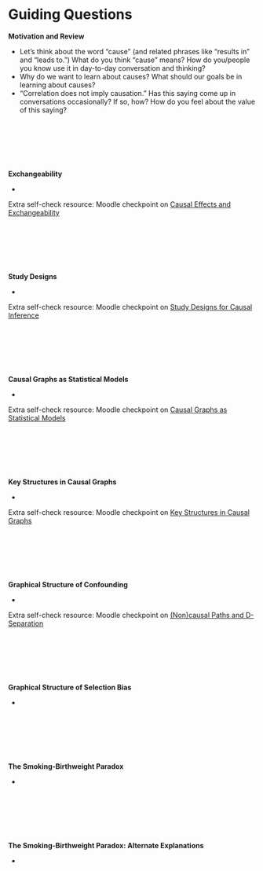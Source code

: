# Guiding Questions {-}

**Motivation and Review** <a id="gq-motivation-review"></a>

- Let's think about the word "cause" (and related phrases like "results in" and "leads to.") What do you think "cause" means? How do you/people you know use it in day-to-day conversation and thinking?
- Why do we want to learn about causes? What should our goals be in learning about causes?
- "Correlation does not imply causation." Has this saying come up in conversations occasionally? If so, how? How do you feel about the value of this saying?

<br><br><br><br><br>

**Exchangeability** <a id="gq-exchangeability"></a>

- 

Extra self-check resource: Moodle checkpoint on [Causal Effects and Exchangeability](https://moodle.macalester.edu/mod/quiz/view.php?id=17844)

<br><br><br><br><br>

**Study Designs** <a id="gq-study-designs"></a>

- 

Extra self-check resource: Moodle checkpoint on [Study Designs for Causal Inference](https://moodle.macalester.edu/mod/quiz/view.php?id=17845)

<br><br><br><br><br>

**Causal Graphs as Statistical Models** <a id="gq-causal-graphs-models"></a>

- 

Extra self-check resource: Moodle checkpoint on [Causal Graphs as Statistical Models](https://moodle.macalester.edu/mod/quiz/view.php?id=17846)

<br><br><br><br><br>

**Key Structures in Causal Graphs** <a id="gq-key-structures"></a>

- 

Extra self-check resource: Moodle checkpoint on [Key Structures in Causal Graphs](https://moodle.macalester.edu/mod/quiz/view.php?id=17847)

<br><br><br><br><br>

**Graphical Structure of Confounding** <a id="gq-struct-confounding"></a>

- 

Extra self-check resource: Moodle checkpoint on [(Non)causal Paths and D-Separation](https://moodle.macalester.edu/mod/quiz/view.php?id=17848)

<br><br><br><br><br>

**Graphical Structure of Selection Bias** <a id="gq-struct-selection-bias"></a>

- 

<br><br><br><br><br>

**The Smoking-Birthweight Paradox** <a id="gq-sbw-paradox"></a>

- 

<br><br><br><br><br>

**The Smoking-Birthweight Paradox: Alternate Explanations** <a id="gq-sbw-paradox-alt"></a>

- 

<div style="height: 600px;"></div>
